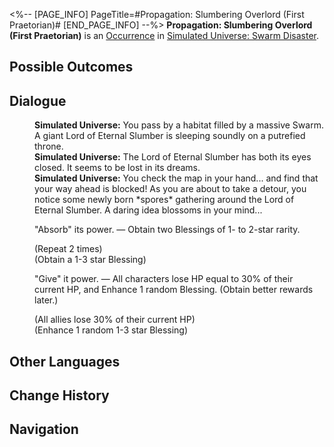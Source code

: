 <%-- [PAGE_INFO]
PageTitle=#Propagation: Slumbering Overlord (First Praetorian)#
[END_PAGE_INFO] --%>
{{Stub}}
{{Simulated Universe Event Infobox
|id            = 18901
|title         = 
|image         = Occurrence Swarm.png
|domains_su    = 
|domains_swarm = Unknown
|domains_gng   = 
|domains_du    = 
|domains_und   = 
|requirements  = 
|prev          = 
|next          = 
|characters    = 
|factions      = 
|order         = 039
|order_du      = 
}}
'''Propagation: Slumbering Overlord (First Praetorian)''' is an [[Simulated Universe/Occurrence|Occurrence]] in [[Simulated Universe: Swarm Disaster]].

==Possible Outcomes==
{{Possible Outcomes
|choice_1 = "Absorb" its power.
|result_1 = Obtain two Blessings of 1- to 2-star rarity.

|choice_2 = "Give" it power.
|result_2 = All characters lose HP equal to 30% of their current HP, and Enhance 1 random Blessing. (Obtain better rewards later.)

}}
<!--
==Gameplay Notes==
* 
-->
==Dialogue==
{{Dialogue Start}}
:'''Simulated Universe:''' You pass by a habitat filled by a massive Swarm. A giant Lord of Eternal Slumber is sleeping soundly on a putrefied throne.
:'''Simulated Universe:''' The Lord of Eternal Slumber has both its eyes closed. It seems to be lost in its dreams.
:'''Simulated Universe:''' You check the map in your hand... and find that your way ahead is blocked! As you are about to take a detour, you notice some newly born *spores* gathering around the Lord of Eternal Slumber. A daring idea blossoms in your mind...
:{{DIcon|Star}} "Absorb" its power. &mdash; Obtain two Blessings of 1- to 2-star rarity.
:;(Repeat 2 times)
:;(Obtain a 1-3 star Blessing)
:{{DIcon|Star}} "Give" it power. &mdash; All characters lose HP equal to 30% of their current HP, and Enhance 1 random Blessing. (Obtain better rewards later.)
:;(All allies lose 30% of their current HP)
:;(Enhance 1 random 1-3 star Blessing)
{{Dialogue End}}

==Other Languages==
{{Other Languages
|en   = Propagation: Slumbering Overlord (First Praetorian)
|zhs  = 繁育•沉睡领主（一级卫戍）
|zht  = 繁育•沉睡領主（一級衛戍）
|ja   = {{Rubi|繁殖|はんしょく}}・{{Rubi|深眠|しんみん}}の{{Rubi|領主|りょうしゅ}}（{{Rubi|一級守備|いっきゅうしゅび}}）
|ko   = 번식•깊이 잠든 영주(1급 경비)
|es   = Propagación: Cacique dormido (primer pretoriano)
|fr   = Le seigneur assoupi de la Propagation (premier prétorien)
|ru   = Распространение: Повелитель сна (гарнизон ур. 1)
|th   = แพร่พันธุ์: ท่านผู้หลับใหล (กองกำลังระดับ 1)
|vi   = Sinh Sôi - Lãnh Chúa Ngủ Say (Cảnh Vệ Cấp 1)
|de   = Die Ausbreitung: Schlafender Herrscher (Garnisonsstufe 1)
|id   = Propagation: Raja yang Tertidur (Garnisun Tingkat 1)
|pt   = Propagação: Soberano Adormecido (Primeiro Pretoriano)
}}

==Change History==
{{Change History|1.3}}

==Navigation==
{{Occurrence Navbox}}